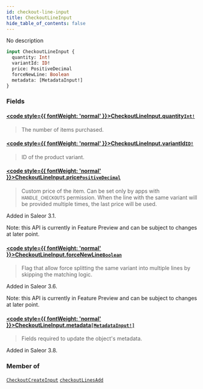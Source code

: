 ```yaml
---
id: checkout-line-input
title: CheckoutLineInput
hide_table_of_contents: false
---
```








No description

```graphql
input CheckoutLineInput {
  quantity: Int!
  variantId: ID!
  price: PositiveDecimal
  forceNewLine: Boolean
  metadata: [MetadataInput!]
}
```


### Fields

#### [<code style={{ fontWeight: 'normal' }}>CheckoutLineInput.<b>quantity</b></code>](#)<Bullet />[`Int!`](../../../developer/api-reference/scalars/int) <Badge class="secondary" text="non-null"/> <Badge class="secondary" text="scalar"/>
> The number of items purchased.
> 

#### [<code style={{ fontWeight: 'normal' }}>CheckoutLineInput.<b>variantId</b></code>](#)<Bullet />[`ID!`](../../../developer/api-reference/scalars/id) <Badge class="secondary" text="non-null"/> <Badge class="secondary" text="scalar"/>
> ID of the product variant.
> 

#### [<code style={{ fontWeight: 'normal' }}>CheckoutLineInput.<b>price</b></code>](#)<Bullet />[`PositiveDecimal`](../../../developer/api-reference/scalars/positive-decimal) <Badge class="secondary" text="scalar"/>
> Custom price of the item. Can be set only by apps with `HANDLE_CHECKOUTS` permission. When the line with the same variant will be provided multiple times, the last price will be used.

Added in Saleor 3.1.

Note: this API is currently in Feature Preview and can be subject to changes at later point.
> 

#### [<code style={{ fontWeight: 'normal' }}>CheckoutLineInput.<b>forceNewLine</b></code>](#)<Bullet />[`Boolean`](../../../developer/api-reference/scalars/boolean) <Badge class="secondary" text="scalar"/>
> Flag that allow force splitting the same variant into multiple lines by skipping the matching logic. 

Added in Saleor 3.6.

Note: this API is currently in Feature Preview and can be subject to changes at later point.
> 

#### [<code style={{ fontWeight: 'normal' }}>CheckoutLineInput.<b>metadata</b></code>](#)<Bullet />[`[MetadataInput!]`](../../../developer/api-reference/inputs/metadata-input) <Badge class="secondary" text="list"/> <Badge class="secondary" text="input"/>
> Fields required to update the object's metadata.

Added in Saleor 3.8.
> 



### Member of

[`CheckoutCreateInput`](../../../developer/api-reference/inputs/checkout-create-input)  <Badge class="secondary" text="input"/><Bullet />[`checkoutLinesAdd`](../../../developer/api-reference/mutations/checkout-lines-add)  <Badge class="secondary" text="mutation"/>



